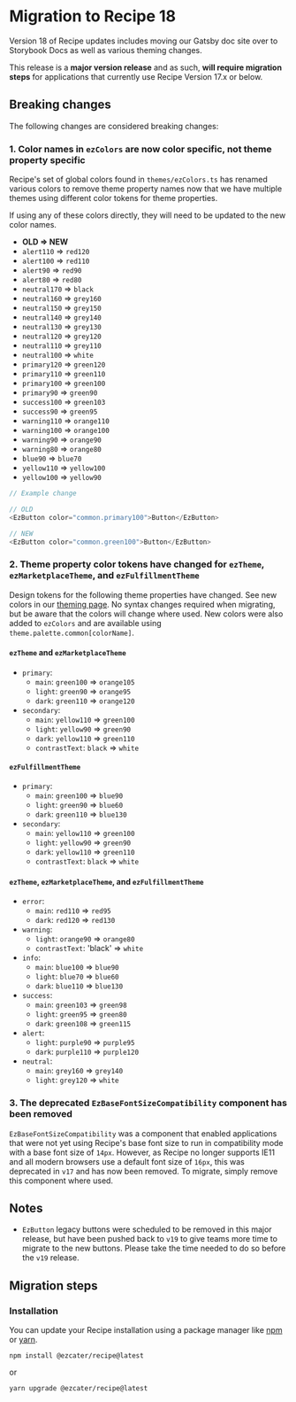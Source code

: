
<Meta title="Guides/Migration/v18" />
<TableOfContents />

# Migration to Recipe 18

Version 18 of Recipe updates includes moving our Gatsby doc site over to Storybook Docs as well as various theming changes.

This release is a **major version release** and as such, **will require migration steps** for applications that currently use Recipe Version 17.x or below.

## Breaking changes

The following changes are considered breaking changes:

### 1. Color names in `ezColors` are now color specific, not theme property specific

Recipe's set of global colors found in `themes/ezColors.ts` has renamed various colors to remove theme property names now that we have multiple themes using different color tokens for theme properties.

If using any of these colors directly, they will need to be updated to the new color names.

- **OLD => NEW**
- <ColorSwatch color={ezPalette.red120} /> `alert110` => `red120`
- <ColorSwatch color={ezPalette.red110} /> `alert100` => `red110`
- <ColorSwatch color={ezPalette.red90} /> `alert90` => `red90`
- <ColorSwatch color={ezPalette.red80} /> `alert80` => `red80`
- <ColorSwatch color={ezPalette.black} /> `neutral170` => `black`
- <ColorSwatch color={ezPalette.grey160} /> `neutral160` => `grey160`
- <ColorSwatch color={ezPalette.grey150} /> `neutral150` => `grey150`
- <ColorSwatch color={ezPalette.grey140} /> `neutral140` => `grey140`
- <ColorSwatch color={ezPalette.grey130} /> `neutral130` => `grey130`
- <ColorSwatch color={ezPalette.grey120} /> `neutral120` => `grey120`
- <ColorSwatch color={ezPalette.grey110} /> `neutral110` => `grey110`
- <ColorSwatch color={ezPalette.white} /> `neutral100` => `white`
- <ColorSwatch color={ezPalette.green120} /> `primary120` => `green120`
- <ColorSwatch color={ezPalette.green110} /> `primary110` => `green110`
- <ColorSwatch color={ezPalette.green100} /> `primary100` => `green100`
- <ColorSwatch color={ezPalette.green90} /> `primary90` => `green90`
- <ColorSwatch color={ezPalette.green103} /> `success100` => `green103`
- <ColorSwatch color={ezPalette.green95} /> `success90` => `green95`
- <ColorSwatch color={ezPalette.orange110} /> `warning110` => `orange110`
- <ColorSwatch color={ezPalette.orange100} /> `warning100` => `orange100`
- <ColorSwatch color={ezPalette.orange90} /> `warning90` => `orange90`
- <ColorSwatch color={ezPalette.orange80} /> `warning80` => `orange80`
- <ColorSwatch color={ezPalette.blue70} /> `blue90` => `blue70`
- <ColorSwatch color={ezPalette.yellow100} /> `yellow110` => `yellow100`
- <ColorSwatch color={ezPalette.yellow90} /> `yellow100` => `yellow90`

```js
// Example change

// OLD
<EzButton color="common.primary100">Button</EzButton>

// NEW
<EzButton color="common.green100">Button</EzButton>
```

### 2. Theme property color tokens have changed for `ezTheme`, `ezMarketplaceTheme`, and `ezFulfillmentTheme`

Design tokens for the following theme properties have changed. See new colors in our [theming page](?path=/docs/guides-theming--docs#colors). No syntax changes required when migrating, but be aware that the colors will change where used. New colors were also added to `ezColors` and are available using `theme.palette.common[colorName]`.

#### `ezTheme` and `ezMarketplaceTheme`

- `primary`:
  - `main`: <ColorSwatch color={ezPalette.green100} /> `green100` => <ColorSwatch color={ezPalette.orange105} /> `orange105`
  - `light`: <ColorSwatch color={ezPalette.green90} /> `green90` => <ColorSwatch color={ezPalette.orange95} /> `orange95`
  - `dark`: <ColorSwatch color={ezPalette.green110} /> `green110` => <ColorSwatch color={ezPalette.orange120} /> `orange120`
- `secondary`:
  - `main`: <ColorSwatch color={ezPalette.yellow110} /> `yellow110` => <ColorSwatch color={ezPalette.green100} /> `green100`
  - `light`: <ColorSwatch color={ezPalette.yellow90} /> `yellow90` => <ColorSwatch color={ezPalette.green90} /> `green90`
  - `dark`: <ColorSwatch color={ezPalette.yellow110} /> `yellow110` => <ColorSwatch color={ezPalette.green110} /> `green110`
  - `contrastText`: <ColorSwatch color={ezPalette.black} /> `black` => <ColorSwatch color={ezPalette.white} /> `white`

#### `ezFulfillmentTheme`

- `primary`:
  - `main`: <ColorSwatch color={ezPalette.green100} /> `green100` => <ColorSwatch color={ezPalette.blue90} /> `blue90`
  - `light`: <ColorSwatch color={ezPalette.green90} /> `green90` => <ColorSwatch color={ezPalette.blue60} /> `blue60`
  - `dark`: <ColorSwatch color={ezPalette.green110} /> `green110` => <ColorSwatch color={ezPalette.blue130} /> `blue130`
- `secondary`:
  - `main`: <ColorSwatch color={ezPalette.yellow110} /> `yellow110` => <ColorSwatch color={ezPalette.green100} /> `green100`
  - `light`: <ColorSwatch color={ezPalette.yellow90} /> `yellow90` => <ColorSwatch color={ezPalette.green90} /> `green90`
  - `dark`: <ColorSwatch color={ezPalette.yellow110} /> `yellow110` => <ColorSwatch color={ezPalette.green110} /> `green110`
  - `contrastText`: <ColorSwatch color={ezPalette.black} /> `black` => <ColorSwatch color={ezPalette.white} /> `white`

#### `ezTheme`, `ezMarketplaceTheme`, and `ezFulfillmentTheme`

- `error`:
  - `main`: <ColorSwatch color={ezPalette.red110} /> `red110` => <ColorSwatch color={ezPalette.red95} /> `red95`
  - `dark`: <ColorSwatch color={ezPalette.red120} /> `red120` => <ColorSwatch color={ezPalette.red130} /> `red130`
- `warning`:
  - `light`: <ColorSwatch color={ezPalette.orange90} /> `orange90` => <ColorSwatch color={ezPalette.orange80} /> `orange80`
  - `contrastText`: <ColorSwatch color={ezPalette.black} /> 'black' => <ColorSwatch color={ezPalette.white} /> `white`
- `info`:
  - `main`: <ColorSwatch color={ezPalette.blue100} /> `blue100` => <ColorSwatch color={ezPalette.blue90} /> `blue90`
  - `light`: <ColorSwatch color={ezPalette.blue70} /> `blue70` => <ColorSwatch color={ezPalette.blue60} /> `blue60`
  - `dark`: <ColorSwatch color={ezPalette.blue110} /> `blue110` => <ColorSwatch color={ezPalette.greenblue130100} /> `blue130`
- `success`:
  - `main`: <ColorSwatch color={ezPalette.green103} /> `green103` => <ColorSwatch color={ezPalette.green98} /> `green98`
  - `light`: <ColorSwatch color={ezPalette.green95} /> `green95` => <ColorSwatch color={ezPalette.green80} /> `green80`
  - `dark`: <ColorSwatch color={ezPalette.green108} /> `green108` => <ColorSwatch color={ezPalette.green115} /> `green115`
- `alert`:
  - `light`: <ColorSwatch color={ezPalette.purple90} /> `purple90` => <ColorSwatch color={ezPalette.purple95} /> `purple95`
  - `dark`: <ColorSwatch color={ezPalette.purple110} /> `purple110` => <ColorSwatch color={ezPalette.purple120} /> `purple120`
- `neutral`:
  - `main`: <ColorSwatch color={ezPalette.grey160} /> `grey160` => <ColorSwatch color={ezPalette.grey140} /> `grey140`
  - `light`: <ColorSwatch color={ezPalette.grey120} /> `grey120` => <ColorSwatch color={ezPalette.white} /> `white`

### 3. The deprecated `EzBaseFontSizeCompatibility` component has been removed

`EzBaseFontSizeCompatibility` was a component that enabled applications that were not yet using Recipe's base font size to run in compatibility mode with a base font size of `14px`. However, as Recipe no longer supports IE11 and all modern browsers use a default font size of `16px`, this was deprecated in `v17` and has now been removed. To migrate, simply remove this component where used.

## Notes

- `EzButton` legacy buttons were scheduled to be removed in this major release, but have been pushed back to `v19` to give teams more time to migrate to the new buttons. Please take the time needed to do so before the `v19` release.

## Migration steps

### Installation

You can update your Recipe installation using a package manager like [npm](https://docs.npmjs.com/cli/v6/commands/npm) or [yarn](https://classic.yarnpkg.com/lang/en/).

```term
npm install @ezcater/recipe@latest
```

or

```term
yarn upgrade @ezcater/recipe@latest
```
